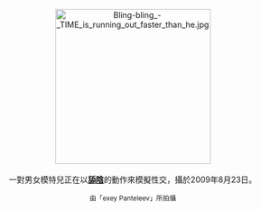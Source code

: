 <center>
[[File:Bling-bling_-_TIME_is_running_out_faster_than_he.jpg|275px]]
<br><br>
一對男女模特兒正在以'''[[陰戶口交|舔陰]]'''的動作來模擬性交，攝於2009年8月23日。
<p>
<small>由「exey Panteleev」所拍攝</small>
</center>